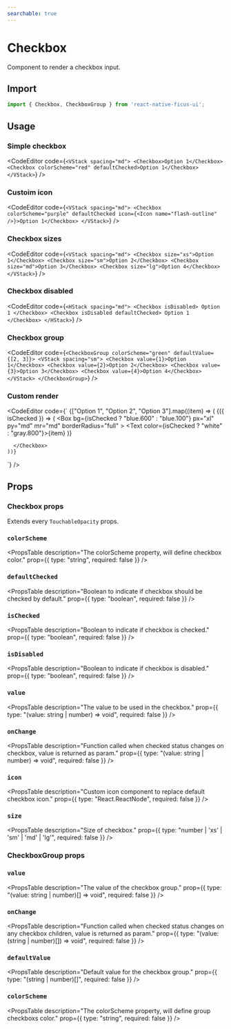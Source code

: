 ```yaml
---
searchable: true
---
```



# Checkbox

Component to render a checkbox input.

## Import

```js
import { Checkbox, CheckboxGroup } from 'react-native-ficus-ui';
```

## Usage

### Simple checkbox

<CodeEditor code={`<VStack spacing="md">
  <Checkbox>Option 1</Checkbox>
  <Checkbox colorScheme="red" defaultChecked>Option 1</Checkbox>
</VStack>`} />

### Custoim icon

<CodeEditor code={`<VStack spacing="md">
  <Checkbox colorScheme="purple" defaultChecked icon={<Icon name="flash-outline" />}>Option 1</Checkbox>
</VStack>`} />

### Checkbox sizes

<CodeEditor code={`<VStack spacing="md">
  <Checkbox size="xs">Option 1</Checkbox>
  <Checkbox size="sm">Option 2</Checkbox>
  <Checkbox size="md">Option 3</Checkbox>
  <Checkbox size="lg">Option 4</Checkbox>
</VStack>`} />

### Checkbox disabled

<CodeEditor code={`<HStack spacing="md">
  <Checkbox isDisabled>
    Option 1
  </Checkbox>
  <Checkbox isDisabled defaultChecked>
    Option 1
  </Checkbox>
</HStack>`} />

### Checkbox group

<CodeEditor code={`<CheckboxGroup colorScheme="green" defaultValue={[2, 3]}>
  <VStack spacing="sm">
    <Checkbox value={1}>Option 1</Checkbox>
    <Checkbox value={2}>Option 2</Checkbox>
    <Checkbox value={3}>Option 3</Checkbox>
    <Checkbox value={4}>Option 4</Checkbox>
  </VStack>
</CheckboxGroup>`} />

### Custom render

<CodeEditor code={`<CheckboxGroup flexDirection="row">
  <HStack spacing="sm">
    {["Option 1", "Option 2", "Option 3"].map((item) => (
      <Checkbox value={item}>
        {({ isChecked }) => (
          <Box
            bg={isChecked ? "blue.600" : "blue.100"}
            px="xl"
            py="md"
            mr="md"
            borderRadius="full"
          >
            <Text color={isChecked ? "white" : "gray.800"}>{item}</Text>
          </Box>
        )}

      </Checkbox>
    ))}
  </HStack>
</CheckboxGroup>`} />

## Props

### Checkbox props

Extends every `TouchableOpacity` props.

### `colorScheme`
<PropsTable
  description="The colorScheme property, will define checkbox color."
  prop={{ type: "string", required: false }}
/>

### `defaultChecked`
<PropsTable
  description="Boolean to indicate if checkbox should be checked by default."
  prop={{ type: "boolean", required: false }}
/>

### `isChecked`
<PropsTable
  description="Boolean to indicate if checkbox is checked."
  prop={{ type: "boolean", required: false }}
/>

### `isDisabled`
<PropsTable
  description="Boolean to indicate if checkbox is disabled."
  prop={{ type: "boolean", required: false }}
/>

### `value`
<PropsTable
  description="The value to be used in the checkbox."
  prop={{ type: "(value: string | number) => void", required: false }}
/>

### `onChange`
<PropsTable
  description="Function called when checked status changes on checkbox, value is returned as param."
  prop={{ type: "(value: string | number) => void", required: false }}
/>

### `icon`
<PropsTable
  description="Custom icon component to replace default checkbox icon."
  prop={{ type: "React.ReactNode", required: false }}
/>

### `size`
<PropsTable
  description="Size of checkbox."
  prop={{ type: "number | 'xs' | 'sm' | 'md' | 'lg'", required: false }}
/>

### CheckboxGroup props

### `value`
<PropsTable
  description="The value of the checkbox group."
  prop={{ type: "(value: string | number)[] => void", required: false }}
/>

### `onChange`
<PropsTable
  description="Function called when checked status changes on any checkbox children, value is returned as param."
  prop={{ type: "(value: (string | number)[]) => void", required: false }}
/>

### `defaultValue`

<PropsTable
  description="Default value for the checkbox group."
  prop={{ type: "(string | number)[]", required: false }}
/>

### `colorScheme`

<PropsTable
  description="The colorScheme property, will define group checkboxs color."
  prop={{ type: "string", required: false }}
/>
